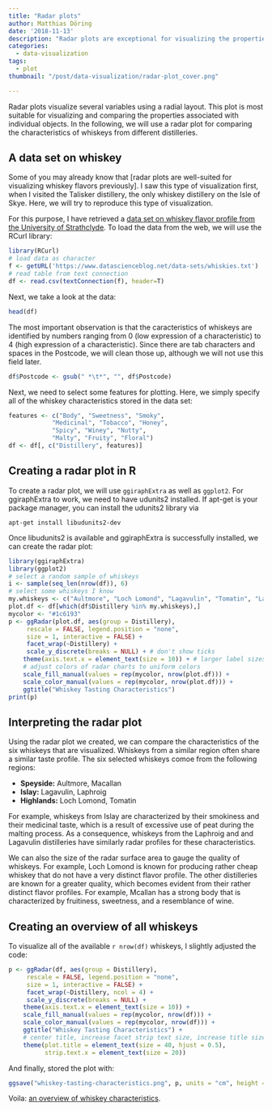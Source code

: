 ```yaml
---
title: "Radar plots"
author: Matthias Döring
date: '2018-11-13'
description: "Radar plots are exceptional for visualizing the properties of individual objects. Here, I demonstrate how to draw radar plots in R by plotting the properties of whiskeys from several distilleries."
categories:
  - data-visualization
tags:
  - plot
thumbnail: "/post/data-visualization/radar-plot_cover.png"

---
```

Radar plots visualize several variables using a radial layout. This plot is most suitable for visualizing and comparing the properties associated with individual objects. In the following, we will use a radar plot for comparing the characteristics of whiskeys from different distilleries.

## A data set on whiskey

Some of you may already know that [radar plots are well-suited for visualizing whiskey flavors previously]. I saw this type of visualization first, when I visited the Talisker distillery, the only whiskey distillery on the Isle of Skye. Here, we will try to reproduce this type of visualization. 

For this purpose, I have retrieved a [data set on whiskey flavor profile from the University of Strathclyde](http://outreach.mathstat.strath.ac.uk/outreach/nessie/nessie_whisky.html). To load the data from the web, we will use the RCurl library:

```r
library(RCurl)
# load data as character
f <- getURL('https://www.datascienceblog.net/data-sets/whiskies.txt')
# read table from text connection
df <- read.csv(textConnection(f), header=T)
```

Next, we take a look at the data:

```r
head(df)
```

The most important observation is that the caracteristics of whiskeys are identified by numbers ranging from 0 (low expression of a characteristic) to 4 (high expression of a characteristic). Since there are tab characters and spaces in the Postcode, we will clean those up, although we will not use this field later.

```r
df$Postcode <- gsub(" *\t*", "", df$Postcode)
```

Next, we need to select some features for plotting. Here, we simply specify all of the whiskey characteristics stored in the data set:

```r
features <- c("Body", "Sweetness", "Smoky", 
            "Medicinal", "Tobacco", "Honey",
            "Spicy", "Winey", "Nutty",
            "Malty", "Fruity", "Floral")
df <- df[, c("Distillery", features)]
```

## Creating a radar plot in R

To create a radar plot, we will use ```ggiraphExtra``` as well as ```ggplot2```. For ggiraphExtra to work, we need to have udunits2 installed. If apt-get is your package manager, you can install the udunits2 library via

```
apt-get install libudunits2-dev
```

Once libudunits2 is available and ggiraphExtra is successfully installed, we can create the radar plot:

```r
library(ggiraphExtra)
library(ggplot2)
# select a random sample of whiskeys
i <- sample(seq_len(nrow(df)), 6)
# select some whiskeys I know
my.whiskeys <- c("Aultmore", "Loch Lomond", "Lagavulin", "Tomatin", "Laphroig", "Macallan")
plot.df <- df[which(df$Distillery %in% my.whiskeys),]
mycolor <- "#1c6193"
p <- ggRadar(plot.df, aes(group = Distillery), 
     rescale = FALSE, legend.position = "none",
     size = 1, interactive = FALSE) +
     facet_wrap(~Distillery) + 
     scale_y_discrete(breaks = NULL) + # don't show ticks 
    theme(axis.text.x = element_text(size = 10)) + # larger label sizes
    # adjust colors of radar charts to uniform colors
    scale_fill_manual(values = rep(mycolor, nrow(plot.df))) +
    scale_color_manual(values = rep(mycolor, nrow(plot.df))) +
    ggtitle("Whiskey Tasting Characteristics")
print(p)
```

## Interpreting the radar plot

Using the radar plot we created, we can compare the characteristics of the six whiskeys that are visualized. Whiskeys from a similar region often share a similar taste profile. The six selected whiskeys comoe from the following regions:

* **Speyside:** Aultmore, Macallan
* **Islay:** Lagavulin, Laphroig
* **Highlands:** Loch Lomond, Tomatin

For example, whiskeys from Islay are characterized by their smokiness and their medicinal taste, which is a result of excessive use of peat during the malting process. As a consequence, whiskeys from the Laphroig and and Lagavulin distilleries have similarly radar profiles for these characteristics.

We can also the size of the radar surface area to gauge the quality of whiskeys. For example, Loch Lomond is known for producing rather cheap whiskey that do not have a very distinct flavor profile. The other distilleries are known for a greater quality, which becomes evident from their rather distinct flavor profiles. For example, Mcallan has a strong body that is characterized by fruitiness, sweetness, and a resemblance of wine.

## Creating an overview of all whiskeys

To visualize all of the available `r nrow(df)` whiskeys, I slightly adjusted the code:

```r
p <- ggRadar(df, aes(group = Distillery), 
     rescale = FALSE, legend.position = "none",
     size = 1, interactive = FALSE) +
     facet_wrap(~Distillery, ncol = 4) + 
     scale_y_discrete(breaks = NULL) +
    theme(axis.text.x = element_text(size = 10)) + 
    scale_fill_manual(values = rep(mycolor, nrow(df))) +
    scale_color_manual(values = rep(mycolor, nrow(df))) + 
    ggtitle("Whiskey Tasting Characteristics") + 
    # center title, increase facet strip text size, increase title size
    theme(plot.title = element_text(size = 40, hjust = 0.5),
          strip.text.x = element_text(size = 20))
```

And finally, stored the plot with:

```r
ggsave("whiskey-tasting-characteristics.png", p, units = "cm", height = 250, width = 50, limitsize = FALSE)
```

Voila: [an overview of whiskey characteristics](/post/data-visualization/whiskey-tasting-characteristics.png). 
